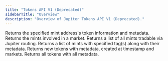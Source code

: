 ```yaml
---
title: "Tokens API V1 (Deprecated)"
sidebarTitle: "Overview"
description: "Overview of Jupiter Tokens API V1 (Deprecated)."
---
```


<CardGroup>
  <Card title="Token Information" href="/api-reference/tokens/v1/token-information" icon="file-lines" horizontal>
    Returns the specified mint address's token information and metadata.
  </Card>
  <Card title="Mints in Market" href="/api-reference/tokens/v1/mints-in-market" icon="file-lines" horizontal>
    Returns the mints involved in a market.
  </Card>
  <Card title="Tradable" href="/api-reference/tokens/v1/tradable" icon="file-lines" horizontal>
    Returns a list of all mints tradable via Jupiter routing.
  </Card>
  <Card title="Tagged" href="/api-reference/tokens/v1/tagged" icon="file-lines" horizontal>
    Returns a list of mints with specified tag(s) along with their metadata.
  </Card>
  <Card title="New" href="/api-reference/tokens/v1/new" icon="file-lines" horizontal>
    Returns new tokens with metadata, created at timestamp and markets.
  </Card>
  <Card title="All" href="/api-reference/tokens/v1/all" icon="file-lines" horizontal>
    Returns all tokens with all metadata.
  </Card>
</CardGroup>
